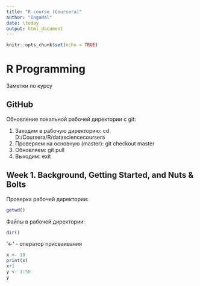 ```yaml
---
title: "R course (Coursera)"
author: "IngaMal"
date: \today
output: html_document
---
```


```r
knitr::opts_chunk$set(echo = TRUE)
```

# R Programming

Заметки по курсу 

## GitHub

Обновление локальной рабочей директории с git:

1. Заходим в рабочую директорию: cd D:/Coursera/R/datasciencecoursera
2. Проверяем на основную (master): git checkout master
3. Обновляем: git pull
4. Выходим: exit


## Week 1. Background, Getting Started, and Nuts & Bolts

Проверка рабочей директории:

```r
getwd()
```
Файлы в рабочей директории:

```r
dir()
```
'<-' - оператор присваивания
```r
x <- 10
print(x)
x+1
y <- 1:50
y
```

